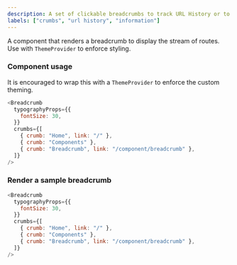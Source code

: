 ```yaml
---
description: A set of clickable breadcrumbs to track URL History or to render set of Descriptions.
labels: ["crumbs", "url history", "information"]
---
```



A component that renders a breadcrumb to display the stream of routes.
Use with `ThemeProvider` to enforce styling.

### Component usage

It is encouraged to wrap this with a `ThemeProvider` to enforce the custom theming.

```js
<Breadcrumb
  typographyProps={{
    fontSize: 30,
  }}
  crumbs={[
    { crumb: "Home", link: "/" },
    { crumb: "Components" },
    { crumb: "Breadcrumb", link: "/component/breadcrumb" },
  ]}
/>
```

### Render a sample breadcrumb

```js live
<Breadcrumb
  typographyProps={{
    fontSize: 30,
  }}
  crumbs={[
    { crumb: "Home", link: "/" },
    { crumb: "Components" },
    { crumb: "Breadcrumb", link: "/component/breadcrumb" },
  ]}
/>
```
